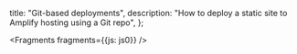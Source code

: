   title: "Git-based deployments",
  description: "How to deploy a static site to Amplify hosting using a Git repo",
};


<Fragments fragments={{js: js0}} />